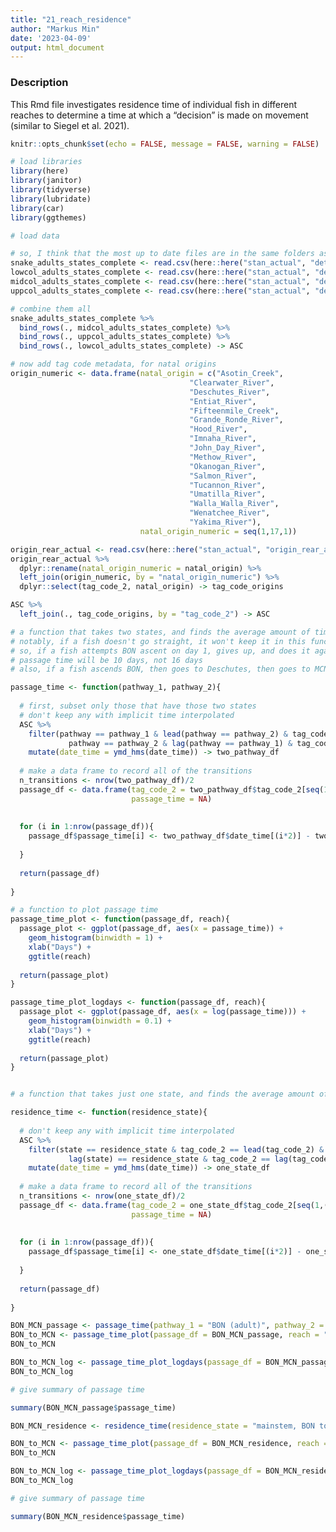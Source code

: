 ```yaml
---
title: "21_reach_residence"
author: "Markus Min"
date: '2023-04-09'
output: html_document
---
```


### Description
This Rmd file investigates residence time of individual fish in different reaches to determine a time at which a "decision" is made on movement (similar to Siegel et al. 2021).

```r
knitr::opts_chunk$set(echo = FALSE, message = FALSE, warning = FALSE)

# load libraries
library(here)
library(janitor)
library(tidyverse)
library(lubridate)
library(car)
library(ggthemes)

# load data


```

```r
# so, I think that the most up to date files are in the same folders as the model runs
snake_adults_states_complete <- read.csv(here::here("stan_actual", "deteff_ESU_models", "500iter_3chain_runs", "snake", "snake_adults_states_complete.csv"), row.names = 1)
lowcol_adults_states_complete <- read.csv(here::here("stan_actual", "deteff_ESU_models", "lower_columbia", "lower_columbia_adults_states_complete.csv"), row.names = 1)
midcol_adults_states_complete <- read.csv(here::here("stan_actual", "deteff_ESU_models", "500iter_3chain_runs", "middle_columbia", "middle_columbia_adults_states_complete.csv"), row.names = 1)
uppcol_adults_states_complete <- read.csv(here::here("stan_actual", "deteff_ESU_models", "500iter_3chain_runs", "upper_columbia", "upper_columbia_adults_states_complete.csv"), row.names = 1)

# combine them all
snake_adults_states_complete %>% 
  bind_rows(., midcol_adults_states_complete) %>% 
  bind_rows(., uppcol_adults_states_complete) %>% 
  bind_rows(., lowcol_adults_states_complete) -> ASC

# now add tag code metadata, for natal origins
origin_numeric <- data.frame(natal_origin = c("Asotin_Creek", 
                                        "Clearwater_River",
                                        "Deschutes_River", 
                                        "Entiat_River", 
                                        "Fifteenmile_Creek", 
                                        "Grande_Ronde_River", 
                                        "Hood_River",
                                        "Imnaha_River",
                                        "John_Day_River", 
                                        "Methow_River", 
                                        "Okanogan_River", 
                                        "Salmon_River", 
                                        "Tucannon_River", 
                                        "Umatilla_River",
                                        "Walla_Walla_River",
                                        "Wenatchee_River", 
                                        "Yakima_River"),
                             natal_origin_numeric = seq(1,17,1))

origin_rear_actual <- read.csv(here::here("stan_actual", "origin_rear_actual.csv"), row.names = 1)
origin_rear_actual %>% 
  dplyr::rename(natal_origin_numeric = natal_origin) %>% 
  left_join(origin_numeric, by = "natal_origin_numeric") %>% 
  dplyr::select(tag_code_2, natal_origin) -> tag_code_origins

ASC %>% 
  left_join(., tag_code_origins, by = "tag_code_2") -> ASC
```

```r
# a function that takes two states, and finds the average amount of time between those states
# notably, if a fish doesn't go straight, it won't keep it in this function
# so, if a fish attempts BON ascent on day 1, gives up, and does it again on day 7, then is seen at MCN on day 17,
# passage time will be 10 days, not 16 days
# also, if a fish ascends BON, then goes to Deschutes, then goes to MCN, it will not be kept in this function

passage_time <- function(pathway_1, pathway_2){
  
  # first, subset only those that have those two states
  # don't keep any with implicit time interpolated
  ASC %>% 
    filter(pathway == pathway_1 & lead(pathway == pathway_2) & tag_code_2 == lead(tag_code_2) & pathway != "implicit" & lead(pathway) != "implicit" |
             pathway == pathway_2 & lag(pathway == pathway_1) & tag_code_2 == lag(tag_code_2) & pathway != "implicit" & lag(pathway) != "implicit") %>% 
    mutate(date_time = ymd_hms(date_time)) -> two_pathway_df
  
  # make a data frame to record all of the transitions
  n_transitions <- nrow(two_pathway_df)/2
  passage_df <- data.frame(tag_code_2 = two_pathway_df$tag_code_2[seq(1,(nrow(two_pathway_df)-1),2)],
                           passage_time = NA)
  
  
  for (i in 1:nrow(passage_df)){
    passage_df$passage_time[i] <- two_pathway_df$date_time[(i*2)] - two_pathway_df$date_time[(i*2-1)]
    
  }
  
  return(passage_df)
  
}

# a function to plot passage time
passage_time_plot <- function(passage_df, reach){
  passage_plot <- ggplot(passage_df, aes(x = passage_time)) +
    geom_histogram(binwidth = 1) +
    xlab("Days") +
    ggtitle(reach)
 
  return(passage_plot) 
}

passage_time_plot_logdays <- function(passage_df, reach){
  passage_plot <- ggplot(passage_df, aes(x = log(passage_time))) +
    geom_histogram(binwidth = 0.1) +
    xlab("Days") +
    ggtitle(reach)
  
  return(passage_plot) 
}


# a function that takes just one state, and finds the average amount of time to move out of that state

residence_time <- function(residence_state){
  
  # don't keep any with implicit time interpolated
  ASC %>% 
    filter(state == residence_state & tag_code_2 == lead(tag_code_2) & pathway != "implicit" & lead(pathway) != "implicit" |
             lag(state) == residence_state & tag_code_2 == lag(tag_code_2) & pathway != "implicit" & lag(pathway) != "implicit") %>% 
    mutate(date_time = ymd_hms(date_time)) -> one_state_df
  
  # make a data frame to record all of the transitions
  n_transitions <- nrow(one_state_df)/2
  passage_df <- data.frame(tag_code_2 = one_state_df$tag_code_2[seq(1,(nrow(one_state_df)-1),2)],
                           passage_time = NA)
  
  
  for (i in 1:nrow(passage_df)){
    passage_df$passage_time[i] <- one_state_df$date_time[(i*2)] - one_state_df$date_time[(i*2-1)]
    
  }
  
  return(passage_df)
  
}

```

```r

BON_MCN_passage <- passage_time(pathway_1 = "BON (adult)", pathway_2 = "MCN (adult)")
BON_to_MCN <- passage_time_plot(passage_df = BON_MCN_passage, reach = "Bonneville Adult Ladder to McNary Adult Ladder")
BON_to_MCN

BON_to_MCN_log <- passage_time_plot_logdays(passage_df = BON_MCN_passage, reach = "Bonneville Adult Ladder to McNary Adult Ladder")
BON_to_MCN_log

# give summary of passage time

summary(BON_MCN_passage$passage_time)
```

```r
BON_MCN_residence <- residence_time(residence_state = "mainstem, BON to MCN")

BON_to_MCN <- passage_time_plot(passage_df = BON_MCN_residence, reach = "mainstem, BON to MCN")
BON_to_MCN

BON_to_MCN_log <- passage_time_plot_logdays(passage_df = BON_MCN_residence, reach = "mainstem, BON to MCN")
BON_to_MCN_log

# give summary of passage time

summary(BON_MCN_residence$passage_time)
```



